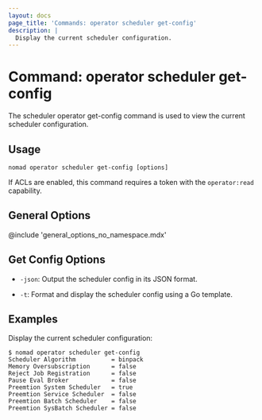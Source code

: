 ```yaml
---
layout: docs
page_title: 'Commands: operator scheduler get-config'
description: |
  Display the current scheduler configuration.
---
```


# Command: operator scheduler get-config

The scheduler operator get-config command is used to view the current scheduler
configuration.

## Usage

```plaintext
nomad operator scheduler get-config [options]
```

If ACLs are enabled, this command requires a token with the `operator:read`
capability.

## General Options

@include 'general_options_no_namespace.mdx'

## Get Config Options

- `-json`: Output the scheduler config in its JSON format.

- `-t`: Format and display the scheduler config using a Go template.

## Examples

Display the current scheduler configuration:

```shell-session
$ nomad operator scheduler get-config
Scheduler Algorithm          = binpack
Memory Oversubscription      = false
Reject Job Registration      = false
Pause Eval Broker            = false
Preemtion System Scheduler   = true
Preemtion Service Scheduler  = false
Preemtion Batch Scheduler    = false
Preemtion SysBatch Scheduler = false
```
